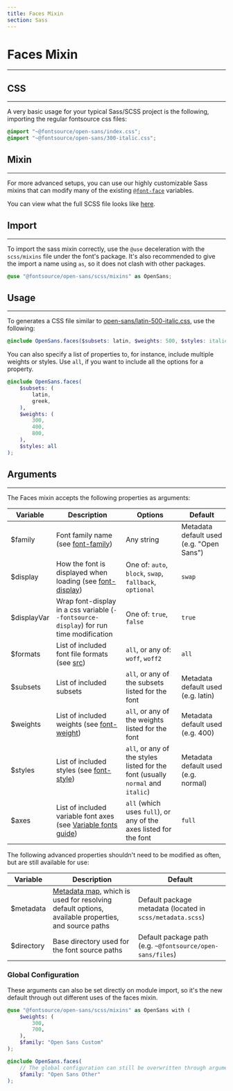 ```yaml
---
title: Faces Mixin
section: Sass
---
```


# Faces Mixin

---

## CSS

---

A very basic usage for your typical Sass/SCSS project is the following, importing the regular fontsource css files:

```scss
@import "~@fontsource/open-sans/index.css";
@import "~@fontsource/open-sans/300-italic.css";
```

## Mixin

---

For more advanced setups, you can use our highly customizable Sass mixins that can modify many of the existing [`@font-face`](https://developer.mozilla.org/en-US/docs/Web/CSS/@font-face) variables.

You can view what the full SCSS file looks like [here](https://github.com/fontsource/font-files/blob/main/fonts/google/open-sans/scss/mixins.scss).

## Import

---

To import the sass mixin correctly, use the `@use` deceleration with the `scss/mixins` file under the font's package. It's also recommended to give the import a name using `as`, so it does not clash with other packages.

```scss
@use "@fontsource/open-sans/scss/mixins" as OpenSans;
```

## Usage

---

To generates a CSS file similar to [open-sans/latin-500-italic.css](https://github.com/fontsource/font-files/blob/main/fonts/google/open-sans/latin-500-italic.css), use the following:

```scss
@include OpenSans.faces($subsets: latin, $weights: 500, $styles: italic);
```

You can also specify a list of properties to, for instance, include multiple weights or styles. Use `all`, if you want to include all the options for a property.

```scss
@include OpenSans.faces(
	$subsets: (
		latin,
		greek,
	),
	$weights: (
		300,
		400,
		800,
	),
	$styles: all
);
```

## Arguments

---

The Faces mixin accepts the following properties as arguments:

| Variable    | Description                                                                                                                                       | Options                                                                         | Default                                  |
| ----------- | ------------------------------------------------------------------------------------------------------------------------------------------------- | ------------------------------------------------------------------------------- | ---------------------------------------- |
| $family     | Font family name (see [font-family](https://developer.mozilla.org/en-US/docs/Web/CSS/@font-face/font-family))                                     | Any string                                                                      | Metadata default used (e.g. "Open Sans") |
| $display    | How the font is displayed when loading (see [font-display](https://developer.mozilla.org/en-US/docs/Web/CSS/@font-face/font-display))             | One of: `auto`, `block`, `swap`, `fallback`, `optional`                         | `swap`                                   |
| $displayVar | Wrap font-display in a css variable (`--fontsource-display`) for run time modification                                                            | One of: `true`, `false`                                                         | `true`                                   |
| $formats    | List of included font file formats (see [src](https://developer.mozilla.org/en-US/docs/Web/CSS/@font-face/src))                                   | `all`, or any of: `woff`, `woff2`                                               | `all`                                    |
| $subsets    | List of included subsets                                                                                                                          | `all`, or any of the subsets listed for the font                                | Metadata default used (e.g. latin)       |
| $weights    | List of included weights (see [font-weight](https://developer.mozilla.org/en-US/docs/Web/CSS/@font-face/font-weight))                             | `all`, or any of the weights listed for the font                                | Metadata default used (e.g. 400)         |
| $styles     | List of included styles (see [font-style](https://developer.mozilla.org/en-US/docs/Web/CSS/@font-face/font-style))                                | `all`, or any of the styles listed for the font (usually `normal` and `italic`) | Metadata default used (e.g. normal)      |
| $axes       | List of included variable font axes (see [Variable fonts guide](https://developer.mozilla.org/en-US/docs/Web/CSS/CSS_Fonts/Variable_Fonts_Guide)) | `all` (which uses `full`), or any of the axes listed for the font               | `full`                                   |

The following advanced properties shouldn't need to be modified as often, but are still available for use:

| Variable   | Description                                                                                                                                                                                       | Default                                                    |
| ---------- | ------------------------------------------------------------------------------------------------------------------------------------------------------------------------------------------------- | ---------------------------------------------------------- |
| $metadata  | [Metadata map](https://github.com/fontsource/font-files/blob/main/fonts/google/open-sans/scss/metadata.scss), which is used for resolving default options, available properties, and source paths | Default package metadata (located in `scss/metadata.scss`) |
| $directory | Base directory used for the font source paths                                                                                                                                                     | Default package path (e.g. `~@fontsource/open-sans/files`) |

### Global Configuration

These arguments can also be set directly on module import, so it's the new default through out different uses of the faces mixin.

```scss
@use "@fontsource/open-sans/scss/mixins" as OpenSans with (
	$weights: (
		300,
		700,
	),
	$family: "Open Sans Custom"
);

@include OpenSans.faces(
	// The global configuration can still be overwritten through arguments
	$family: "Open Sans Other"
);
```
